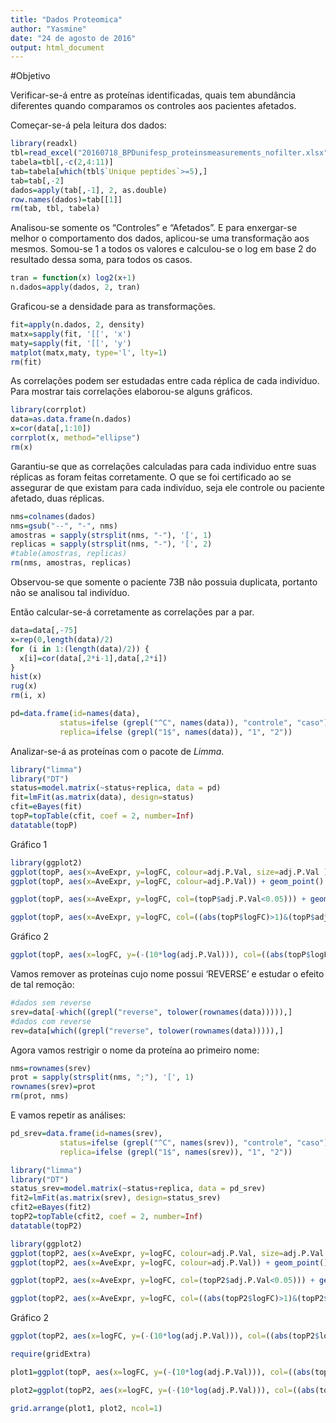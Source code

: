```yaml
---
title: "Dados Proteomica"
author: "Yasmine"
date: "24 de agosto de 2016"
output: html_document
---
```


#Objetivo

Verificar-se-á entre as proteínas identificadas, quais tem abundância diferentes quando comparamos os controles aos pacientes afetados.

Começar-se-á pela leitura dos dados:

```r
library(readxl)
tbl=read_excel("20160718_BPDunifesp_proteinsmeasurements_nofilter.xlsx", skip=2)
tabela=tbl[,-c(2,4:11)]
tab=tabela[which(tbl$`Unique peptides`>=5),]
tab=tab[,-2]
dados=apply(tab[,-1], 2, as.double)
row.names(dados)=tab[[1]]
rm(tab, tbl, tabela)
```

Analisou-se somente os "Controles" e "Afetados". E para enxergar-se melhor o comportamento dos dados, aplicou-se uma transformação aos mesmos. Somou-se 1 a todos os valores e calculou-se o log em base 2 do resultado dessa soma, para todos os casos. 

```r
tran = function(x) log2(x+1)
n.dados=apply(dados, 2, tran)
```

Graficou-se a densidade para as transformações.

```r
fit=apply(n.dados, 2, density)
matx=sapply(fit, '[[', 'x')
maty=sapply(fit, '[[', 'y')
matplot(matx,maty, type='l', lty=1)
rm(fit)
```

As correlações podem ser estudadas entre cada réplica de cada indivíduo. Para mostrar tais correlações elaborou-se alguns gráficos.

```r
library(corrplot)
data=as.data.frame(n.dados)
x=cor(data[,1:10])
corrplot(x, method="ellipse")
rm(x)
```

Garantiu-se que as correlações calculadas para cada individuo entre suas réplicas as foram feitas corretamente. O que se foi certificado ao se assegurar de que existam para cada indivíduo, seja ele controle ou paciente afetado, duas réplicas.

```r
nms=colnames(dados)
nms=gsub("--", "-", nms)
amostras = sapply(strsplit(nms, "-"), '[', 1)
replicas = sapply(strsplit(nms, "-"), '[', 2)
#table(amostras, replicas)
rm(nms, amostras, replicas)
```

Observou-se que somente o paciente 73B não possuia duplicata, portanto não se analisou tal indivíduo.

Então calcular-se-á corretamente as correlações par a par.

```r
data=data[,-75]
x=rep(0,length(data)/2)
for (i in 1:(length(data)/2)) {
  x[i]=cor(data[,2*i-1],data[,2*i])
}
hist(x)
rug(x)
rm(i, x)
```

```r
pd=data.frame(id=names(data),
           status=ifelse (grepl("^C", names(data)), "controle", "caso"),
           replica=ifelse (grepl("1$", names(data)), "1", "2"))
```


Analizar-se-á as proteínas com o pacote de $Limma$.

```r
library("limma")
library("DT")
status=model.matrix(~status+replica, data = pd)
fit=lmFit(as.matrix(data), design=status)
cfit=eBayes(fit)
topP=topTable(cfit, coef = 2, number=Inf)
datatable(topP)
```

Gráfico 1

```r
library(ggplot2)
ggplot(topP, aes(x=AveExpr, y=logFC, colour=adj.P.Val, size=adj.P.Val )) + geom_point()
ggplot(topP, aes(x=AveExpr, y=logFC, colour=adj.P.Val)) + geom_point()
```

```r
ggplot(topP, aes(x=AveExpr, y=logFC, col=(topP$adj.P.Val<0.05))) + geom_point() + theme_bw()
```

```r
ggplot(topP, aes(x=AveExpr, y=logFC, col=((abs(topP$logFC)>1)&(topP$adj.P.Val<0.05)))) + geom_point() + theme(legend.position="none")
```

Gráfico 2

```r
ggplot(topP, aes(x=logFC, y=(-(10*log(adj.P.Val))), col=((abs(topP$logFC)>1)&((-10*log(topP$adj.P.Val))>-10*log(0.05))))) + geom_point() + geom_vline(xintercept = c(-1,1)) + geom_hline(yintercept = -10*log(0.05))  + ylab("-10*log(p-valor)") + theme(legend.position="none")
```

Vamos remover as proteínas cujo nome possui 'REVERSE' e estudar o efeito de tal remoção:

```r
#dados sem reverse
srev=data[-which((grepl("reverse", tolower(rownames(data))))),]
#dados com reverse
rev=data[which((grepl("reverse", tolower(rownames(data))))),]
```


Agora vamos restrigir o nome da proteína ao primeiro nome:

```r
nms=rownames(srev)
prot = sapply(strsplit(nms, ";"), '[', 1)
rownames(srev)=prot
rm(prot, nms)
```

E vamos repetir as análises:

```r
pd_srev=data.frame(id=names(srev),
           status=ifelse (grepl("^C", names(srev)), "controle", "caso"),
           replica=ifelse (grepl("1$", names(srev)), "1", "2"))
```

```r
library("limma")
library("DT")
status_srev=model.matrix(~status+replica, data = pd_srev)
fit2=lmFit(as.matrix(srev), design=status_srev)
cfit2=eBayes(fit2)
topP2=topTable(cfit2, coef = 2, number=Inf)
datatable(topP2)
```

```r
library(ggplot2)
ggplot(topP2, aes(x=AveExpr, y=logFC, colour=adj.P.Val, size=adj.P.Val )) + geom_point()
ggplot(topP2, aes(x=AveExpr, y=logFC, colour=adj.P.Val)) + geom_point()
```

```r
ggplot(topP2, aes(x=AveExpr, y=logFC, col=(topP2$adj.P.Val<0.05))) + geom_point() + theme_bw()
```

```r
ggplot(topP2, aes(x=AveExpr, y=logFC, col=((abs(topP2$logFC)>1)&(topP2$adj.P.Val<0.05)))) + geom_point() + theme(legend.position="none")
```

Gráfico 2

```r
ggplot(topP2, aes(x=logFC, y=(-(10*log(adj.P.Val))), col=((abs(topP2$logFC)>1)&((-10*log(topP2$adj.P.Val))>-10*log(0.05))))) + geom_point() + geom_vline(xintercept = c(-1,1)) + geom_hline(yintercept = -10*log(0.05))  + ylab("-10*log(p-valor)") + theme(legend.position="none") #+ theme_bw()
```


```r
require(gridExtra)

plot1=ggplot(topP, aes(x=logFC, y=(-(10*log(adj.P.Val))), col=((abs(topP$logFC)>1)&((-10*log(topP$adj.P.Val))>-10*log(0.05))))) + geom_point() + geom_vline(xintercept = c(-1,1)) + geom_hline(yintercept = -10*log(0.05))  + ylab("-10*log(p-valor)") + theme(legend.position="none")

plot2=ggplot(topP2, aes(x=logFC, y=(-(10*log(adj.P.Val))), col=((abs(topP2$logFC)>1)&((-10*log(topP2$adj.P.Val))>-10*log(0.05))))) + geom_point() + geom_vline(xintercept = c(-1,1)) + geom_hline(yintercept = -10*log(0.05))  + ylab("-10*log(p-valor)") + theme(legend.position="none") #+ theme_bw()

grid.arrange(plot1, plot2, ncol=1)
```

